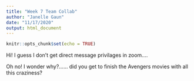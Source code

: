 ```yaml
---
title: "Week 7 Team Collab"
author: "Janelle Gaun"
date: "11/17/2020"
output: html_document
---
```


```r
knitr::opts_chunk$set(echo = TRUE)
```

Hi! I guess I don't get direct message privilages in zoom....

Oh no! I wonder why?...... did you get to finish the Avengers movies with all this craziness?